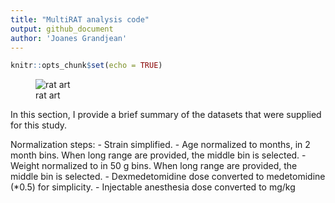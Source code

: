 ```yaml
---
title: "MultiRAT analysis code"
output: github_document
author: 'Joanes Grandjean'
---
```


```r
knitr::opts_chunk$set(echo = TRUE)
```

![rat art](../assets/img/rat_art.png)

In this section, I provide a brief summary of the datasets that were supplied for this study. 

Normalization steps:
- Strain simplified. 
- Age normalized to months, in 2 month bins. When long range are provided, the middle bin is selected. 
- Weight normalized to in 50 g bins. When long range are provided,  the middle bin is selected. 
- Dexmedetomidine dose converted to medetomidine (*0.5) for simplicity. 
- Injectable anesthesia dose converted to mg/kg


